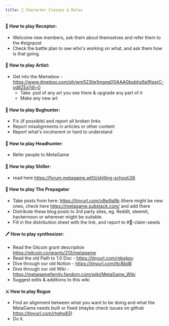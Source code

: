 ```yaml
---
title: 👾 Character Classes & Roles
---
```


#### 🤗 How to play Receptor:

- Welcome new members, ask them about themselves and refer them to the #signpost
- Check the battle plan to see who's working on what, and ask them how is that going.

#### 🎨 How to play Artist:

- Get into the Memebox - https://www.dropbox.com/sh/wm523tie1mgqg01/AAAGbobhz6a1fIqsrC-vd8ZEa?dl=0
  - Take .psd of any art you see there & upgrade any part of it
  - Make any new art

#### 🔎 How to play Bughunter:

- Fix (if possible) and report all broken links
- Report misalignments in articles or other content
- Report what's incoherent or hard to understand

#### 🤠 How to play Headhunter:

- Refer people to MetaGame

#### 📜 How to play Shiller:

- read here https://forum.metagame.wtf/t/shilling-school/26

#### 👾 How to play The Propagator

- Take posts from here: https://tinyurl.com/v8w9a9b (there might be new ones, check here https://metagame.substack.com/ and add there
- Distribute these blog posts to 3rd party sites, eg. Reddit, steemit, hackernoon or wherever might be suitable.
- Fill in the distribution sheet with the link, and report to #🌱-claim-seeds

#### 🖊️ How to play synthesizer:

- Read the Gitcoin grant description https://gitcoin.co/grants/213/metagame
- Read the old Path to 1.0 Doc - https://tinyurl.com/rdpxkqv
- Dive through our old Notion - https://tinyurl.com/ttc8bd8
- Dive through our old Wiki - https://metagamefamily.fandom.com/wiki/MetaGame_Wiki
- Suggest edits & additions to this wiki

#### ⚔️ How to play Rogue

- Find an alignment between what you want to be doing and what the MetaGame needs built or fixed (maybe check issues on github https://tinyurl.com/rheho83)
- Do it.
